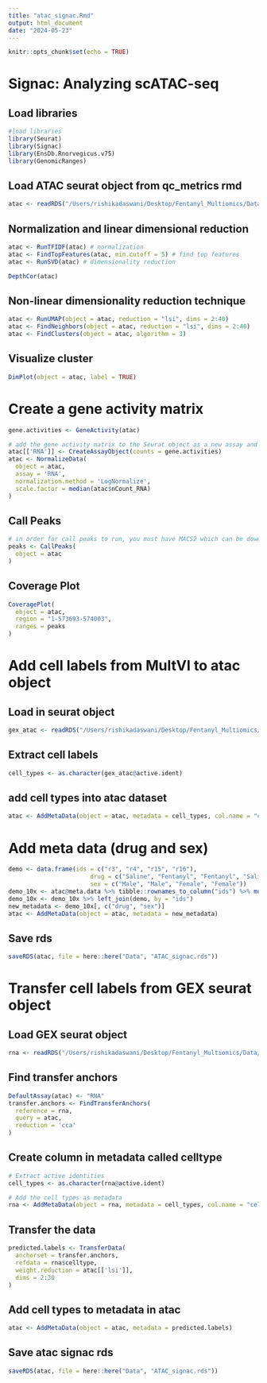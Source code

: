 ```yaml
---
title: "atac_signac.Rmd"
output: html_document
date: "2024-05-23"
---
```


```r
knitr::opts_chunk$set(echo = TRUE)
```

# Signac: Analyzing scATAC-seq 

## Load libraries 
```r
#load libraries
library(Seurat)
library(Signac)
library(EnsDb.Rnorvegicus.v75)
library(GenomicRanges)
```

## Load ATAC seurat object from qc_metrics rmd 
```r
atac <- readRDS("/Users/rishikadaswani/Desktop/Fentanyl_Multiomics/Data/ATAC_subset.rds")
```

## Normalization and linear dimensional reduction 
```r
atac <- RunTFIDF(atac) # normalization 
atac <- FindTopFeatures(atac, min.cutoff = 5) # find top features 
atac <- RunSVD(atac) # dimensionality reduction 

DepthCor(atac)
```

## Non-linear dimensionality reduction technique 
```r
atac <- RunUMAP(object = atac, reduction = "lsi", dims = 2:40)
atac <- FindNeighbors(object = atac, reduction = "lsi", dims = 2:40)
atac <- FindClusters(object = atac, algorithm = 3)
```

## Visualize cluster 
```r
DimPlot(object = atac, label = TRUE)
```


# Create a gene activity matrix 
```r
gene.activities <- GeneActivity(atac)

# add the gene activity matrix to the Seurat object as a new assay and normalize it
atac[['RNA']] <- CreateAssayObject(counts = gene.activities)
atac <- NormalizeData(
  object = atac,
  assay = 'RNA',
  normalization.method = 'LogNormalize',
  scale.factor = median(atac$nCount_RNA)
)
```

## Call Peaks 
```r
# in order for call peaks to run, you must have MACS2 which can be downloaded by using the conda - "conda install bioconda::macs2" or pip - "pip install MACS2". 
peaks <- CallPeaks(
  object = atac
)
```

## Coverage Plot 
```r
CoveragePlot(
  object = atac,
  region = "1-573693-574003",
  ranges = peaks
)
```

# Add cell labels from MultVI to atac object 

## Load in seurat object 
```r
gex_atac <- readRDS("/Users/rishikadaswani/Desktop/Fentanyl_Multiomics/Data/GEX_ATAC_Seur.rds")
```

## Extract cell labels 
```r
cell_types <- as.character(gex_atac@active.ident)
```

## add cell types into atac dataset 
```r
atac <- AddMetaData(object = atac, metadata = cell_types, col.name = "celltype")
```

# Add meta data (drug and sex)
```r
demo <- data.frame(ids = c("r3", "r4", "r15", "r16"),
                       drug = c("Saline", "Fentanyl", "Fentanyl", "Saline"), 
                       sex = c("Male", "Male", "Female", "Female"))
demo_10x <- atac@meta.data %>% tibble::rownames_to_column("ids") %>% mutate(ids = gsub("_.*", "", ids))
demo_10x <- demo_10x %>% left_join(demo, by = "ids")
new_metadata <- demo_10x[, c("drug", "sex")]
atac <- AddMetaData(object = atac, metadata = new_metadata)
```

## Save rds 
```r
saveRDS(atac, file = here::here("Data", "ATAC_signac.rds"))
```


# Transfer cell labels from GEX seurat object 

## Load GEX seurat object 
```r
rna <- readRDS("/Users/rishikadaswani/Desktop/Fentanyl_Multiomics/Data/GEX_ATAC_Seur.rds")
```

## Find transfer anchors 
```r
DefaultAssay(atac) <- "RNA"
transfer.anchors <- FindTransferAnchors(
  reference = rna,
  query = atac,
  reduction = 'cca'
)
```

## Create column in metadata called celltype 
```r
# Extract active identities
cell_types <- as.character(rna@active.ident)

# Add the cell types as metadata
rna <- AddMetaData(object = rna, metadata = cell_types, col.name = "celltype")
```

## Transfer the data 
```r
predicted.labels <- TransferData(
  anchorset = transfer.anchors,
  refdata = rna$celltype,
  weight.reduction = atac[['lsi']],
  dims = 2:30
)
```

## Add cell types to metadata in atac 
```r
atac <- AddMetaData(object = atac, metadata = predicted.labels)
```

## Save atac signac rds 
```r
saveRDS(atac, file = here::here("Data", "ATAC_signac.rds"))
```


